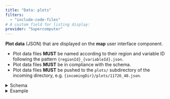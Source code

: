 ```yaml
---
title: "Data: plots"
filters:
  - "include-code-files"
# A custom field for listing display:
provider: "Supercomputer"
---
```


**Plot data** (JSON) that are displayed on the **map** user interface component.

* Plot data files **MUST** be named according to their region and variable ID
  following the pattern `{regionId}_{variableId}.json`.
* Plot data files **MUST** be in compliance with the schema.
* Plot data files **MUST** be pushed to the `plots/` subdirectory of the incoming
  directory, e.g. `{incomingDir}/plots/11726_40.json`.


<details>
<summary>Schema</summary>
```python
#| echo: false
from snow_today_webapp_ingest.schema import display_jsonschema_markdown

display_jsonschema_markdown("plotsJson")
```
</details>

<details>
<summary>Example</summary>
```.json
```
</details>
